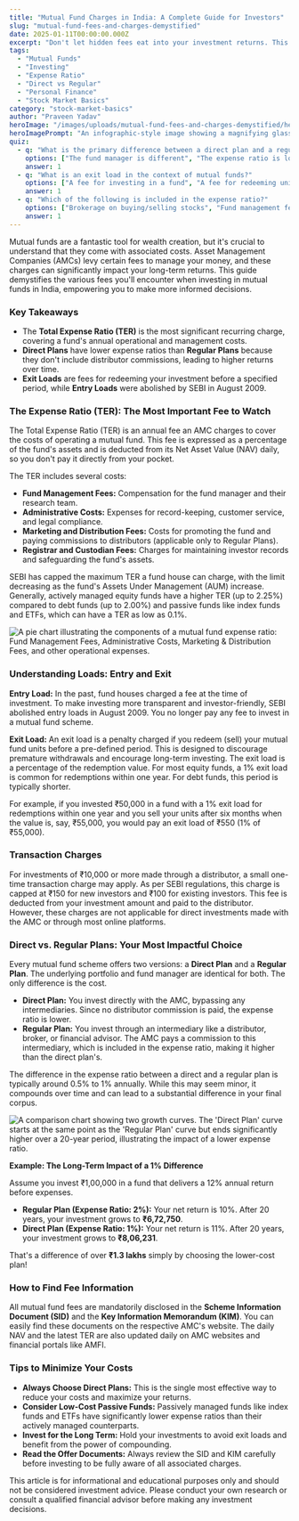 ```yaml
---
title: "Mutual Fund Charges in India: A Complete Guide for Investors"
slug: "mutual-fund-fees-and-charges-demystified"
date: 2025-01-11T00:00:00.000Z
excerpt: "Don't let hidden fees eat into your investment returns. This guide breaks down every mutual fund charge in India, from expense ratios to exit loads, helping you make smarter investment choices."
tags:
  - "Mutual Funds"
  - "Investing"
  - "Expense Ratio"
  - "Direct vs Regular"
  - "Personal Finance"
  - "Stock Market Basics"
category: "stock-market-basics"
author: "Praveen Yadav"
heroImage: "/images/uploads/mutual-fund-fees-and-charges-demystified/hero-image.jpg"
heroImagePrompt: "An infographic-style image showing a magnifying glass over a document titled 'Mutual Fund Fees', with icons representing expense ratio, exit load, and direct vs. regular plans, set against a clean, professional background."
quiz:
  - q: "What is the primary difference between a direct plan and a regular plan of a mutual fund?"
    options: ["The fund manager is different", "The expense ratio is lower in a direct plan", "Direct plans have a higher exit load"]
    answer: 1
  - q: "What is an exit load in the context of mutual funds?"
    options: ["A fee for investing in a fund", "A fee for redeeming units before a specified period", "A tax on profits"]
    answer: 1
  - q: "Which of the following is included in the expense ratio?"
    options: ["Brokerage on buying/selling stocks", "Fund management fees", "Securities Transaction Tax (STT)"]
    answer: 1
---
```


Mutual funds are a fantastic tool for wealth creation, but it's crucial to understand that they come with associated costs. Asset Management Companies (AMCs) levy certain fees to manage your money, and these charges can significantly impact your long-term returns. This guide demystifies the various fees you'll encounter when investing in mutual funds in India, empowering you to make more informed decisions.

### Key Takeaways
*   The **Total Expense Ratio (TER)** is the most significant recurring charge, covering a fund's annual operational and management costs.
*   **Direct Plans** have lower expense ratios than **Regular Plans** because they don't include distributor commissions, leading to higher returns over time.
*   **Exit Loads** are fees for redeeming your investment before a specified period, while **Entry Loads** were abolished by SEBI in August 2009.

### The Expense Ratio (TER): The Most Important Fee to Watch

The Total Expense Ratio (TER) is an annual fee an AMC charges to cover the costs of operating a mutual fund. This fee is expressed as a percentage of the fund's assets and is deducted from its Net Asset Value (NAV) daily, so you don't pay it directly from your pocket.

The TER includes several costs:
*   **Fund Management Fees:** Compensation for the fund manager and their research team.
*   **Administrative Costs:** Expenses for record-keeping, customer service, and legal compliance.
*   **Marketing and Distribution Fees:** Costs for promoting the fund and paying commissions to distributors (applicable only to Regular Plans).
*   **Registrar and Custodian Fees:** Charges for maintaining investor records and safeguarding the fund's assets.

SEBI has capped the maximum TER a fund house can charge, with the limit decreasing as the fund's Assets Under Management (AUM) increase. Generally, actively managed equity funds have a higher TER (up to 2.25%) compared to debt funds (up to 2.00%) and passive funds like index funds and ETFs, which can have a TER as low as 0.1%.

![A pie chart illustrating the components of a mutual fund expense ratio: Fund Management Fees, Administrative Costs, Marketing & Distribution Fees, and other operational expenses.](/images/uploads/mutual-fund-fees-and-charges-demystified/expense-ratio-components.png)

### Understanding Loads: Entry and Exit

**Entry Load:** In the past, fund houses charged a fee at the time of investment. To make investing more transparent and investor-friendly, SEBI abolished entry loads in August 2009. You no longer pay any fee to invest in a mutual fund scheme.

**Exit Load:** An exit load is a penalty charged if you redeem (sell) your mutual fund units before a pre-defined period. This is designed to discourage premature withdrawals and encourage long-term investing. The exit load is a percentage of the redemption value. For most equity funds, a 1% exit load is common for redemptions within one year. For debt funds, this period is typically shorter.

For example, if you invested ₹50,000 in a fund with a 1% exit load for redemptions within one year and you sell your units after six months when the value is, say, ₹55,000, you would pay an exit load of ₹550 (1% of ₹55,000).

### Transaction Charges

For investments of ₹10,000 or more made through a distributor, a small one-time transaction charge may apply. As per SEBI regulations, this charge is capped at ₹150 for new investors and ₹100 for existing investors. This fee is deducted from your investment amount and paid to the distributor. However, these charges are not applicable for direct investments made with the AMC or through most online platforms.

### Direct vs. Regular Plans: Your Most Impactful Choice

Every mutual fund scheme offers two versions: a **Direct Plan** and a **Regular Plan**. The underlying portfolio and fund manager are identical for both. The only difference is the cost.

*   **Direct Plan:** You invest directly with the AMC, bypassing any intermediaries. Since no distributor commission is paid, the expense ratio is lower.
*   **Regular Plan:** You invest through an intermediary like a distributor, broker, or financial advisor. The AMC pays a commission to this intermediary, which is included in the expense ratio, making it higher than the direct plan's.

The difference in the expense ratio between a direct and a regular plan is typically around 0.5% to 1% annually. While this may seem minor, it compounds over time and can lead to a substantial difference in your final corpus.

![A comparison chart showing two growth curves. The 'Direct Plan' curve starts at the same point as the 'Regular Plan' curve but ends significantly higher over a 20-year period, illustrating the impact of a lower expense ratio.](/images/uploads/mutual-fund-fees-and-charges-demystified/direct-vs-regular-growth.png)

**Example: The Long-Term Impact of a 1% Difference**

Assume you invest ₹1,00,000 in a fund that delivers a 12% annual return before expenses.

*   **Regular Plan (Expense Ratio: 2%):** Your net return is 10%. After 20 years, your investment grows to **₹6,72,750**.
*   **Direct Plan (Expense Ratio: 1%):** Your net return is 11%. After 20 years, your investment grows to **₹8,06,231**.

That's a difference of over **₹1.3 lakhs** simply by choosing the lower-cost plan!

### How to Find Fee Information

All mutual fund fees are mandatorily disclosed in the **Scheme Information Document (SID)** and the **Key Information Memorandum (KIM)**. You can easily find these documents on the respective AMC's website. The daily NAV and the latest TER are also updated daily on AMC websites and financial portals like AMFI.

### Tips to Minimize Your Costs

*   **Always Choose Direct Plans:** This is the single most effective way to reduce your costs and maximize your returns.
*   **Consider Low-Cost Passive Funds:** Passively managed funds like index funds and ETFs have significantly lower expense ratios than their actively managed counterparts.
*   **Invest for the Long Term:** Hold your investments to avoid exit loads and benefit from the power of compounding.
*   **Read the Offer Documents:** Always review the SID and KIM carefully before investing to be fully aware of all associated charges.

This article is for informational and educational purposes only and should not be considered investment advice. Please conduct your own research or consult a qualified financial advisor before making any investment decisions.